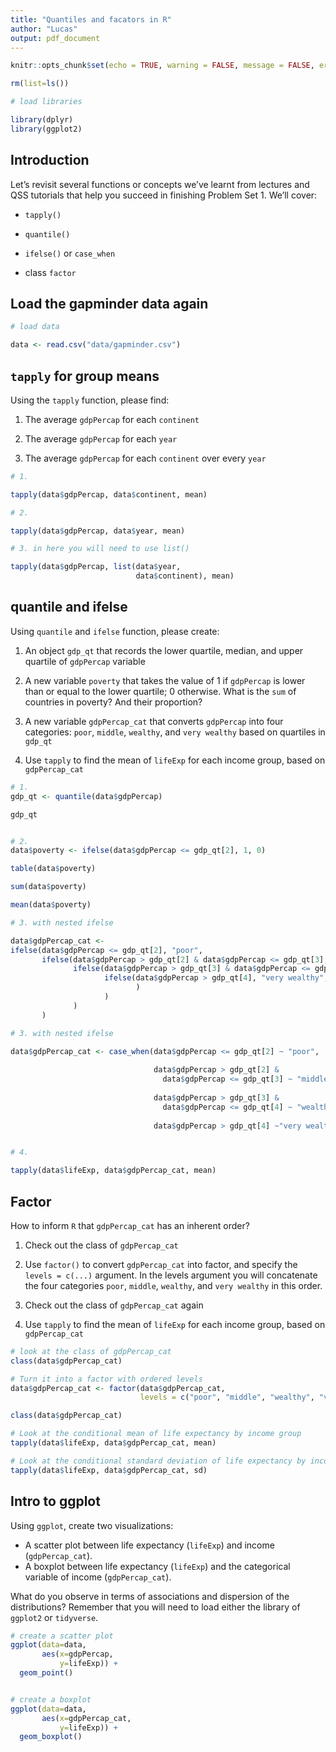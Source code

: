 ```yaml
---
title: "Quantiles and facators in R"
author: "Lucas"
output: pdf_document
---
```


```r
knitr::opts_chunk$set(echo = TRUE, warning = FALSE, message = FALSE, error = FALSE)

rm(list=ls())

# load libraries

library(dplyr)
library(ggplot2)

```

## Introduction

Let's revisit several functions or concepts we've learnt from lectures and QSS tutorials that help you succeed in finishing Problem Set 1. We'll cover: 

* `tapply()`

* `quantile()`

* `ifelse()` or `case_when`

* class `factor`  


## Load the gapminder data again

```r
# load data

data <- read.csv("data/gapminder.csv")

```

## `tapply` for group means

Using the `tapply` function, please find:

1. The average `gdpPercap` for each `continent`

2. The average `gdpPercap` for each `year`

3. The average `gdpPercap` for each `continent` over every `year`

```r

# 1.

tapply(data$gdpPercap, data$continent, mean)

# 2.

tapply(data$gdpPercap, data$year, mean)

# 3. in here you will need to use list()

tapply(data$gdpPercap, list(data$year, 
                            data$continent), mean)


```

## quantile and ifelse

Using `quantile` and `ifelse` function, please create:

1. An object `gdp_qt` that records the lower quartile, median, and upper quartile of `gdpPercap` variable

2. A new variable `poverty` that takes the value of 1 if `gdpPercap` is lower than or equal to the lower quartile; 0 otherwise. What is the `sum` of countries in poverty? And their proportion?

3. A new variable `gdpPercap_cat` that converts `gdpPercap` into four categories: `poor`, `middle`, `wealthy`, and `very wealthy` based on quartiles in `gdp_qt`

4. Use `tapply` to find the mean of `lifeExp` for each income group, based on `gdpPercap_cat`

```r
# 1.
gdp_qt <- quantile(data$gdpPercap)

gdp_qt


# 2.
data$poverty <- ifelse(data$gdpPercap <= gdp_qt[2], 1, 0)

table(data$poverty)

sum(data$poverty)

mean(data$poverty)

# 3. with nested ifelse

data$gdpPercap_cat <- 
ifelse(data$gdpPercap <= gdp_qt[2], "poor", 
       ifelse(data$gdpPercap > gdp_qt[2] & data$gdpPercap <= gdp_qt[3], "middle",
              ifelse(data$gdpPercap > gdp_qt[3] & data$gdpPercap <= gdp_qt[4], "wealthy",
                     ifelse(data$gdpPercap > gdp_qt[4], "very wealthy", NA
                            )
                     )
              )
       )

# 3. with nested ifelse

data$gdpPercap_cat <- case_when(data$gdpPercap <= gdp_qt[2] ~ "poor",
                                
                                data$gdpPercap > gdp_qt[2] & 
                                  data$gdpPercap <= gdp_qt[3] ~ "middle",
                                
                                data$gdpPercap > gdp_qt[3] & 
                                  data$gdpPercap <= gdp_qt[4] ~ "wealthy",
                                
                                data$gdpPercap > gdp_qt[4] ~"very wealthy")


# 4.

tapply(data$lifeExp, data$gdpPercap_cat, mean)


```

## Factor

How to inform `R` that `gdpPercap_cat` has an inherent order? 

1. Check out the class of `gdpPercap_cat`

2. Use `factor()` to convert `gdpPercap_cat` into factor, and specify the `levels = c(...)` argument. In the levels argument you will concatenate the four categories `poor`, `middle`, `wealthy`, and `very wealthy` in this order.

3. Check out the class of `gdpPercap_cat` again

4. Use `tapply` to find the mean of `lifeExp` for each income group, based on `gdpPercap_cat`

```r
# look at the class of gdpPercap_cat
class(data$gdpPercap_cat)

# Turn it into a factor with ordered levels
data$gdpPercap_cat <- factor(data$gdpPercap_cat, 
                             levels = c("poor", "middle", "wealthy", "very wealthy"))

class(data$gdpPercap_cat)

# Look at the conditional mean of life expectancy by income group
tapply(data$lifeExp, data$gdpPercap_cat, mean)

# Look at the conditional standard deviation of life expectancy by income group
tapply(data$lifeExp, data$gdpPercap_cat, sd)


```



## Intro to ggplot

Using `ggplot`, create two visualizations:

  - A scatter plot between life expectancy (`lifeExp`) and income (`gdpPercap_cat`).
  - A boxplot between life expectancy (`lifeExp`) and the categorical variable of income (`gdpPercap_cat`).

What do you observe in terms of associations and dispersion of the distributions? Remember that you will need to load either the library of `ggplot2` or `tidyverse`.

```r

# create a scatter plot
ggplot(data=data,
       aes(x=gdpPercap,
           y=lifeExp)) +
  geom_point()


# create a boxplot
ggplot(data=data,
       aes(x=gdpPercap_cat,
           y=lifeExp)) +
  geom_boxplot()

```









